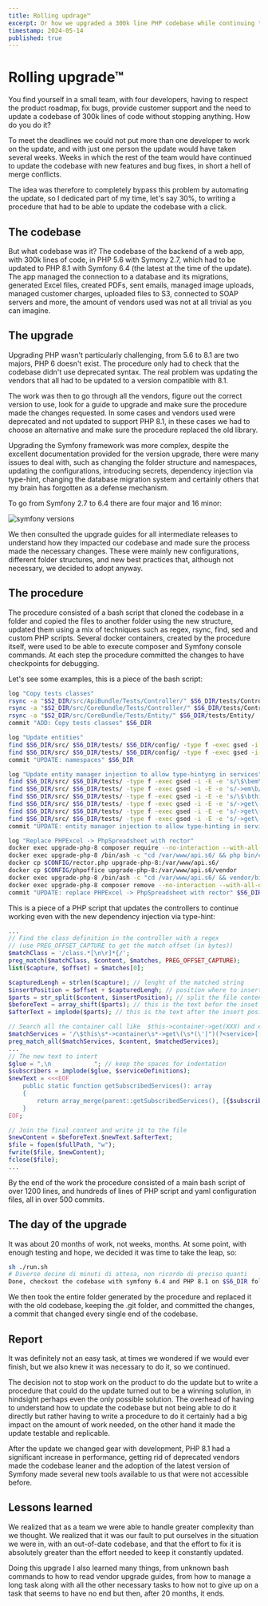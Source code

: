 ```yaml
---
title: Rolling updrage™
excerpt: Or how we upgraded a 300k line PHP codebase while continuing the development of new features and bug fixing.
timestamp: 2024-05-14
published: true
---
```



# Rolling upgrade™

You find yourself in a small team, with four developers, having to respect the product roadmap, fix bugs, provide customer support and the need to update a codebase of 300k lines of code without stopping anything. How do you do it?

To meet the deadlines we could not put more than one developer to work on the update, and with just one person the update would have taken several weeks. Weeks in which the rest of the team would have continued to update the codebase with new features and bug fixes, in short a hell of merge conflicts.

The idea was therefore to completely bypass this problem by automating the update, so I dedicated part of my time, let's say 30%, to writing a procedure that had to be able to update the codebase with a click.

## The codebase

But what codebase was it? The codebase of the backend of a web app, with 300k lines of code, in PHP 5.6 with Symony 2.7, which had to be updated to PHP 8.1 with Symfony 6.4 (the latest at the time of the update). The app managed the connection to a database and its migrations, generated Excel files, created PDFs, sent emails, managed image uploads, managed customer charges, uploaded files to S3, connected to SOAP servers and more, the amount of vendors used was not at all trivial as you can imagine.

## The upgrade

Upgrading PHP wasn't particularly challenging, from 5.6 to 8.1 are two majors, PHP 6 doesn't exist. The procedure only had to check that the codebase didn't use deprecated syntax. The real problem was updating the vendors that all had to be updated to a version compatible with 8.1.

The work was then to go through all the vendors, figure out the correct version to use, look for a guide to upgrade and make sure the procedure made the changes requested. In some cases and vendors used were deprecated and not updated to support PHP 8.1, in these cases we had to choose an alternative and make sure the procedure replaced the old library.

Upgrading the Symfony framework was more complex, despite the excellent documentation provided for the version upgrade, there were many issues to deal with, such as changing the folder structure and namespaces, updating the configurations, introducing secrets, dependency injection via type-hint, changing the database migration system and certainly others that my brain has forgotten as a defense mechanism.

To go from Symfony 2.7 to 6.4 there are four major and 16 minor:

<Image src={versionsSrc} alt="symfony versions" />

We then consulted the upgrade guides for all intermediate releases to understand how they impacted our codebase and made sure the process made the necessary changes. These were mainly new configurations, different folder structures, and new best practices that, although not necessary, we decided to adopt anyway.

## The procedure

The procedure consisted of a bash script that cloned the codebase in a folder and copied the files to another folder using the new structure, updated them using a mix of techniques such as regex, rsync, find, sed and custom PHP scripts. Several docker containers, created by the procedure itself, were used to be able to execute composer and Symfony console commands. At each step the procedure committed the changes to have checkpoints for debugging.

Let's see some examples, this is a piece of the bash script:

```bash
log "Copy tests classes"
rsync -a "$S2_DIR/src/ApiBundle/Tests/Controller/" $S6_DIR/tests/Controller/
rsync -a "$S2_DIR/src/CoreBundle/Tests/Controller/" $S6_DIR/tests/Controller/
rsync -a "$S2_DIR/src/CoreBundle/Tests/Entity/" $S6_DIR/tests/Entity/
commit "ADD: Copy tests classes" $S6_DIR

log "Update entities"
find $S6_DIR/src/ $S6_DIR/tests/ $S6_DIR/config/ -type f -exec gsed -i -E -e 's/((Canvas|Api|Core|CRM|Cron|Desk|Export|Import|IncomeStatement|Migration)Bundle)\\+Entity/App\\Entity\\Core/g' {} +
find $S6_DIR/src/ $S6_DIR/tests/ $S6_DIR/config/ -type f -exec gsed -i -E -e 's/(Dashboard|Group|Integration)Bundle\\+Entity\\+Core/App\\Entity\\Core/g' {} +
commit "UPDATE: namespaces" $S6_DIR

log "Update entity manager injection to allow type-hintyng in services"
find $S6_DIR/src/ $S6_DIR/tests/ -type f -exec gsed -i -E -e 's/\$\bem\b/\$coreEm/g' {} +
find $S6_DIR/src/ $S6_DIR/tests/ -type f -exec gsed -i -E -e 's/->em\b/->coreEm/g' {} +
find $S6_DIR/src/ $S6_DIR/tests/ -type f -exec gsed -i -E -e 's/\$\bthis->em\b/\$this->coreEm/g' {} +
find $S6_DIR/src/ $S6_DIR/tests/ -type f -exec gsed -i -E -e 's/->get\("doctrine"\)->getManager\('"'"'access'"'"'\)/->get\('"'"'doctrine.orm.access_entity_manager'"'"'\)/g' {} +
find $S6_DIR/src/ $S6_DIR/tests/ -type f -exec gsed -i -E -e 's/->get\("doctrine"\)->getManager\('"'"'default'"'"'\)/->get\('"'"'doctrine.orm.core_entity_manager'"'"'\)/g' {} +
find $S6_DIR/src/ $S6_DIR/tests/ -type f -exec gsed -i -E -e 's/->get\('"'"'doctrine'"'"'\)->getManager\('"'"'default'"'"'\)/->get\('"'"'doctrine.orm.core_entity_manager'"'"'\)/g' {} +
commit "UPDATE: entity manager injection to allow type-hinting in services" $S6_DIR

log "Replace PHPExcel -> PhpSpreadsheet with rector"
docker exec upgrade-php-8 composer require --no-interaction --with-all-dependencies --working-dir=/var/www/api.s6 --dev rector/rector rector/rector-phpoffice
docker exec upgrade-php-8 /bin/ash -c "cd /var/www/api.s6/ && php bin/console cache:pool:clear cache.global_clearer" # clear cache
docker cp $CONFIG/rector.php upgrade-php-8:/var/www/api.s6/
docker cp $CONFIG/phpoffice upgrade-php-8:/var/www/api.s6/vendor
docker exec upgrade-php-8 /bin/ash -c "cd /var/www/api.s6/ && vendor/bin/rector process src"
docker exec upgrade-php-8 composer remove --no-interaction --with-all-dependencies --working-dir=/var/www/api.s6 --dev rector/rector rector/rector-phpoffice
commit "UPDATE: replace PHPExcel -> PhpSpreadsheet with rector" $S6_DIR
```

This is a piece of a PHP script that updates the controllers to continue working even with the new dependency injection via type-hint:

```php
...
// Find the class definition in the controller with a regex
// (use PREG_OFFSET_CAPTURE to get the match offset (in bytes))
$matchClass = '/class.*[\n\r]*{/';
preg_match($matchClass, $content, $matches, PREG_OFFSET_CAPTURE);
list($capture, $offset) = $matches[0];

$capturedLengh = strlen($capture); // lenght of the matched string
$insertPosition = $offset + $capturedLengh; // position where to insert the text
$parts = str_split($content, $insertPosition); // split the file content in the insert position
$beforeText = array_shift($parts); // this is the text befor the inset position
$afterText = implode($parts); // this is the text after the insert position

// Search all the container call like  $this->container->get(XXX) and extract the asked services.
$matchServices = '/\$this\s*->container\s*->get\(\s*(\'|")(?<service>[.\-\w]*)(\'|")\s*\)/';
preg_match_all($matchServices, $content, $matchedServices);
...
// The new text to intert
$glue = ",\n            "; // keep the spaces for indentation
$subscribers = implode($glue, $serviceDefinitions);
$newText = <<<EOF
    public static function getSubscribedServices(): array
    {
        return array_merge(parent::getSubscribedServices(), [{$subscribers}]);
    }
EOF;

// Join the final content and write it to the file
$newContent = $beforeText.$newText.$afterText;
$file = fopen($fullPath, "w");
fwrite($file, $newContent);
fclose($file);
...
```

By the end of the work the procedure consisted of a main bash script of over 1200 lines, and hundreds of lines of PHP script and yaml configuration files, all in over 500 commits.

## The day of the upgrade

It was about 20 months of work, not weeks, months. At some point, with enough testing and hope, we decided it was time to take the leap, so:

```bash
sh ./run.sh
# Diverse decine di minuti di attesa, non ricordo di preciso quanti
Done, checkout the codebase with symfony 6.4 and PHP 8.1 on $S6_DIR folder
```

We then took the entire folder generated by the procedure and replaced it with the old codebase, keeping the .git folder, and committed the changes, a commit that changed every single end of the codebase.

## Report

It was definitely not an easy task, at times we wondered if we would ever finish, but we also knew it was necessary to do it, so we continued.

The decision not to stop work on the product to do the update but to write a procedure that could do the update turned out to be a winning solution, in hindsight perhaps even the only possible solution. The overhead of having to understand how to update the codebase but not being able to do it directly but rather having to write a procedure to do it certainly had a big impact on the amount of work needed, on the other hand it made the update testable and replicable.

After the update we changed gear with development, PHP 8.1 had a significant increase in performance, getting rid of deprecated vendors made the codebase leaner and the adoption of the latest version of Symfony made several new tools available to us that were not accessible before.

## Lessons learned

We realized that as a team we were able to handle greater complexity than we thought. We realized that it was our fault to put ourselves in the situation we were in, with an out-of-date codebase, and that the effort to fix it is absolutely greater than the effort needed to keep it constantly updated.

Doing this upgrade I also learned many things, from unknown bash commands to how to read vendor upgrade guides, from how to manage a long task along with all the other necessary tasks to how not to give up on a task that seems to have no end but then, after 20 months, it ends.
